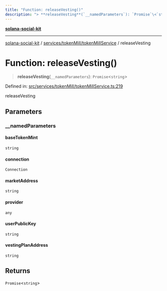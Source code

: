 ```yaml
---
title: "Function: releaseVesting()"
description: "> **releaseVesting**(`__namedParameters`): `Promise`\<`string`\>"
---
```


[**solana-social-kit**](../../../../README.mdx)

***

[solana-social-kit](../../../../README.mdx) / [services/tokenMill/tokenMillService](../README.mdx) / releaseVesting

# Function: releaseVesting()

> **releaseVesting**(`__namedParameters`): `Promise`\<`string`\>

Defined in: [src/services/tokenMill/tokenMillService.ts:219](https://github.com/SendArcade/solana-social-starter/blob/bd4b3556b8f469c27ebb06f4df65b3a36b43ba3b/src/services/tokenMill/tokenMillService.ts#L219)

releaseVesting

## Parameters

### \_\_namedParameters

#### baseTokenMint

`string`

#### connection

`Connection`

#### marketAddress

`string`

#### provider

`any`

#### userPublicKey

`string`

#### vestingPlanAddress

`string`

## Returns

`Promise`\<`string`\>
